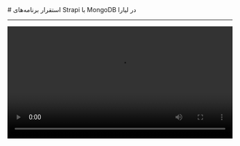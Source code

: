 

<Layout>
<Head>
<title>مستندات استقرار برنامه‌های Strapi با MongoDB - لیارا</title>
<meta property="og:title" content="مستندات خدمات رایانش ابری لیارا" />
<meta property="og:description" content="مستندات مربوط به نحوه استقرار برنامه‌های Strapi با دیتابیس MongoDB در پلتفرم NodeJS در لیارا"  />
<meta property="og:image" content="https://media.liara.ir/logos/liara-poster.jpg" />
</Head>
# استقرار برنامه‌های Strapi با MongoDB در لیارا
<hr className="mb-2" />
<video
    src="https://media.liara.ir/strapi/strapi-mongodb.mp4"
    controls="controls"
    className="block w-full"
    width="100%"
/>
<div className="h-2" />
<Alert variant="success">
<p>
پروژه و کدهای مورد استفاده در ویدیوی فوق در <a href="https://github.com/liara-cloud/strapi-getting-started/tree/mongodb-conf" className="text-[#2196f3] ">اینجا</a> قابل مشاهده و دسترسی هستند.
</p>
</Alert>
پس از ایجاد برنامه NodeJS، کافیست تا در لوکال در مسیر <Important>config/database.js</Important> قطعه کدی مانند قطعه کد زیر را قرار دهید:

<div className="h-2" />
    <div dir='ltr'>
        <Highlight className="js">
            {`module.exports = ({ env }) => ({
  defaultConnection: 'default',
  connections: {
    default: {
      connector: 'mongoose',
      settings: {
        host: env('DATABASE_HOST', 'localhost'),
        srv: env.bool('DATABASE_SRV', false),
        port: env.int('DATABASE_PORT', 27017),
        database: env('DATABASE_NAME', 'strapi'),
        username: env('DATABASE_USERNAME', 'root'),
        password: env('DATABASE_PASSWORD', ''),
      },
      options: {
        authenticationDatabase: env('AUTHENTICATION_DATABASE', null),
        ssl: env.bool('DATABASE_SSL', false),
      },
    },
  },
});`}
        </Highlight>
    </div>
<div className="h-2" />

در ادامه، باید متغیرهای محیطی مربوط به دیتابیس برنامه Strapi خود را طبق <a href="/paas/details/envs" className="text-[#2196f3] ">مستندات اضافه کردن متغیرهای محیطی</a> به برنامه NodeJS اضافه کنید. به عنوان مثال:

<div className="h-2" />
    <div dir='ltr'>
        <Highlight className="bash">
            {`DATABASE_HOST=mongodb
DATABASE_PORT=27017
DATABASE_NAME=strapi
DATABASE_USERNAME=root
DATABASE_PASSWORD=YDwHkbMjooP62S5Q5msD563s`}
        </Highlight>
    </div>


<div className="h-2" />
و از آنجایی که <a href="/paas/details/file-system" className="text-[#2196f3] ">فایل سیستم لیارا</a> به صورت پیش‌فرض ReadOnly است؛ پس بایستی برای ذخیره media، طبق مستندات <a href="/paas/disks/create" className="text-[#2196f3] ">دیسک‌ها</a>، یک دیسک ایجاد و آن‌ را به آدرس‌ <Important>app/public/uploads/</Important> متصل کنید.

<Section id="deploy" title="استقرار برنامه" />
<Tabs 
    tabs={["Liara Console", "Liara CLI"]} 
    content={[
    <>
    <p>در نهایت کافیست تا برنامه خود را با کنسول و پورت 3000، در لیارا آپلود کنید و عملیات استقرار را انجام دهید تا برنامه با موفقیت در لیارا مستقر شود.  </p>
    </>,

    <>
    <p>
    در نهایت کافیست تا دستور زیر را اجرا کنید تا برنامه شما در لیارا مستقر شود:
    </p>
    <div className="h-2" />
    <div dir='ltr'>
        <Highlight className="bash">
            {`liara deploy --port=3000 --platform=node`}
        </Highlight>
    </div>
    <div className="h-2" />
    </>,

]} 
/>

</Layout>